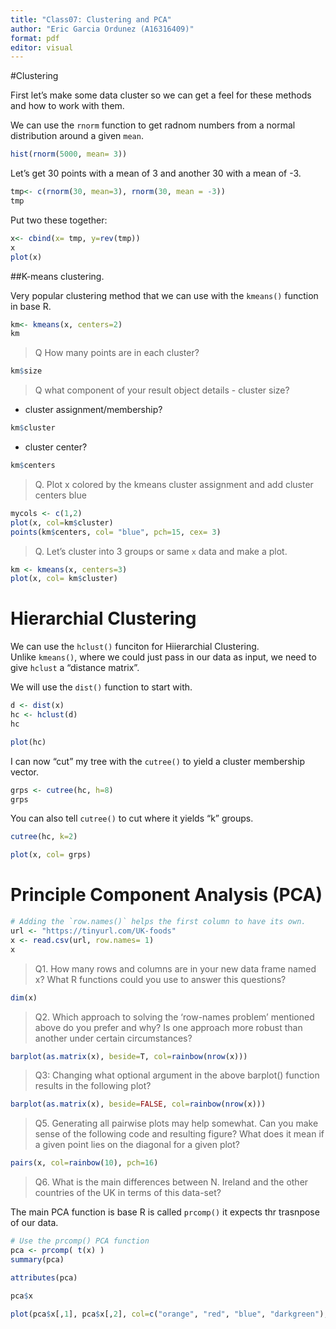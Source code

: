 ```yaml
---
title: "Class07: Clustering and PCA"
author: "Eric Garcia Ordunez (A16316409)"
format: pdf
editor: visual
---
```


#Clustering

First let's make some data cluster so we can get a feel for these methods and how to work with them.

We can use the `rnorm` function to get radnom numbers from a normal distribution around a given `mean`. 
```r
hist(rnorm(5000, mean= 3))
```

Let's get 30 points with a mean of 3 and another 30 with a mean of -3. 

```r
tmp<- c(rnorm(30, mean=3), rnorm(30, mean = -3))
tmp
```

Put two these together:

```r
x<- cbind(x= tmp, y=rev(tmp))
x
plot(x)
```


##K-means clustering. 

Very popular clustering method that we can use with the `kmeans()` function in base R.
```r
km<- kmeans(x, centers=2)
km
```

> Q How many points are in each cluster?

```r
km$size
```

> Q what component of your result object details 
  - cluster size? 
  
  - cluster assignment/membership?
 
```r
km$cluster
```
 - cluster center?
```r
km$centers
```

> Q. Plot x colored by the kmeans cluster assignment and add cluster centers blue 

```r
mycols <- c(1,2)
plot(x, col=km$cluster)
points(km$centers, col= "blue", pch=15, cex= 3)
```

> Q. Let's cluster into 3 groups or same `x` data and make a plot.

```r
km <- kmeans(x, centers=3)
plot(x, col= km$cluster)
```


# Hierarchial Clustering

We can use the `hclust()` funciton for Hiierarchial Clustering.  
Unlike `kmeans()`, where we could just pass in our data as input, we need to give `hclust` a "distance matrix". 

We will use the `dist()` function to start with. 

```r
d <- dist(x)
hc <- hclust(d)
hc
```

```r
plot(hc)
```

I can now "cut" my tree with the `cutree()` to yield a cluster membership vector.

```r
grps <- cutree(hc, h=8)
grps
```


You can also tell `cutree()` to cut where it yields "k" groups.
```r
cutree(hc, k=2)
```

```r
plot(x, col= grps)
```


# Principle Component Analysis (PCA)

```r
# Adding the `row.names()` helps the first column to have its own.
url <- "https://tinyurl.com/UK-foods"
x <- read.csv(url, row.names= 1)
x
```

> Q1. How many rows and columns are in your new data frame named x? What R functions could you use to answer this questions?

```r
dim(x)
```

> Q2. Which approach to solving the ‘row-names problem’ mentioned above do you prefer and why? Is one approach more robust than another under certain circumstances?

```r
barplot(as.matrix(x), beside=T, col=rainbow(nrow(x)))
```


> Q3: Changing what optional argument in the above barplot() function results in the following plot? 

```r
barplot(as.matrix(x), beside=FALSE, col=rainbow(nrow(x)))

```


> Q5. Generating all pairwise plots may help somewhat. Can you make sense of the following code and resulting figure? What does it mean if a given point lies on the diagonal for a given plot?

```r
pairs(x, col=rainbow(10), pch=16)

```


> Q6. What is the main differences between N. Ireland and the other countries of the UK in terms of this data-set?

The main PCA function is base R is called `prcomp()` it expects thr trasnpose of our data.
```r
# Use the prcomp() PCA function 
pca <- prcomp( t(x) )
summary(pca)
```

```r
attributes(pca)
```

```r
pca$x
```

```r
plot(pca$x[,1], pca$x[,2], col=c("orange", "red", "blue", "darkgreen"), pch=16)
```






